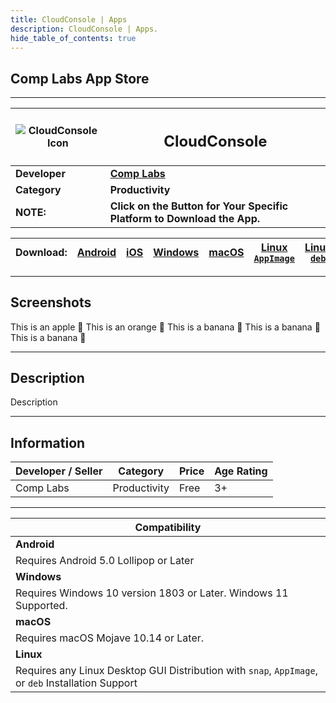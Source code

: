 ```yaml
---
title: CloudConsole | Apps
description: CloudConsole | Apps.
hide_table_of_contents: true
---
```



## Comp Labs App Store

---

| ![CloudConsole Icon](/img/complabs.png) | <h2>CloudConsole</h2> |
|---|---|
| **Developer** | [**Comp Labs**](https://complabs.in/apps) |
| **Category** | **Productivity** |
| **NOTE:** | **Click on the Button for Your Specific Platform to Download the App.** |


| **Download:** 	| <a href="#" target="_blank" rel="noopener noreferrer" class="mybuttonstyle buttonstyle disabled"><i class="fa-brands fa-android"></i> Android</a> 	| <a href="#" target="_blank" rel="noopener noreferrer" class="mybuttonstyle buttonstyle disabled"><i class="fa-brands fa-app-store-ios"></i> iOS</a> 	| <a   href="https://github.com/Comp-Labs/comp-labs-meet/releases/latest/download/comp-labs-meet.exe" target="_blank" rel="noopener noreferrer" class="mybuttonstyle buttonstyle"><i class="fa-brands fa-microsoft"></i> Windows</a> 	| <a   href="https://github.com/Comp-Labs/comp-labs-meet/releases/latest/download/comp-labs-meet.dmg"   target="_blank" rel="noopener noreferrer"   class="mybuttonstyle buttonstyle"><i class="fa-brands fa-apple"></i> macOS</a> 	| <a   href="https://github.com/Comp-Labs/comp-labs-meet/releases/latest/download/comp-labs-meet-x86_64.AppImage"   target="_blank" rel="noopener noreferrer"   class="mybuttonstyle buttonstyle"><i class="fa-brands fa-linux"></i> Linux <code>AppImage</code></a> 	| <a   href="https://github.com/Comp-Labs/comp-labs-meet/releases/latest/download/comp-labs-meet-amd64.deb"   target="_blank" rel="noopener noreferrer"   class="mybuttonstyle buttonstyle"><i class="fa-brands fa-linux"></i> Linux <code>deb</code></a> 	| <a   href="https://github.com/Comp-Labs/comp-labs-meet/releases/latest/download/comp-labs-meet-amd64.snap"   target="_blank" rel="noopener noreferrer"   class="mybuttonstyle buttonstyle"><i class="fa-brands fa-linux"></i> Linux <code>Snap</code></a> 	|
|:---:	|:---:	|:---:	|:---:	|:---:	|:---:	|:---:	|:---:	|

---

## Screenshots

<Tabs className="unique-tabs">
  <TabItem value="Android">
    This is an apple 🍎
  </TabItem>
  <TabItem value="iOS">
    This is an orange 🍊
  </TabItem>
  <TabItem value="Windows">
    This is a banana 🍌
  </TabItem>
  <TabItem value="macOS">
    This is a banana 🍌
  </TabItem>
  <TabItem value="Linux">
    This is a banana 🍌
  </TabItem>
</Tabs>

---

## Description

Description

---

## Information

| Developer / Seller | Category | Price | Age Rating |
| --- | --- | --- | --- |
| Comp Labs | Productivity | Free | 3+ |

---

| **Compatibility** |
| --- |
| **Android** |
| Requires Android 5.0 Lollipop or Later |
| **Windows** |
| Requires Windows 10 version 1803 or Later. Windows 11 Supported. |
| **macOS** |
| Requires macOS Mojave 10.14 or Later. |
| **Linux** |
| Requires any Linux Desktop GUI Distribution with `snap`, `AppImage`, or `deb` Installation Support |
